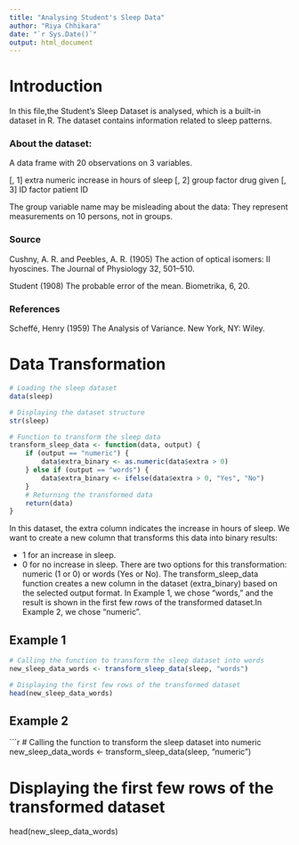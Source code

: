 ```yaml
---
title: "Analysing Student's Sleep Data"
author: "Riya Chhikara"
date: "`r Sys.Date()`"
output: html_document
---
```

# Introduction
In this file,the Student's Sleep Dataset is analysed, which is a built-in dataset in R. The dataset contains information related to sleep patterns. 

### About the dataset: 
A data frame with 20 observations on 3 variables.

[, 1]	extra	numeric	increase in hours of sleep
[, 2]	group	factor	drug given
[, 3]	ID	factor	patient ID

The group variable name may be misleading about the data: They represent measurements on 10 persons, not in groups.

### Source
Cushny, A. R. and Peebles, A. R. (1905) The action of optical isomers: II hyoscines. The Journal of Physiology 32, 501–510.

Student (1908) The probable error of the mean. Biometrika, 6, 20.

### References
Scheffé, Henry (1959) The Analysis of Variance. New York, NY: Wiley.

# Data Transformation
```r
# Loading the sleep dataset
data(sleep)

# Displaying the dataset structure
str(sleep)

# Function to transform the sleep data
transform_sleep_data <- function(data, output) {
    if (output == "numeric") {
        data$extra_binary <- as.numeric(data$extra > 0) 
    } else if (output == "words") {
        data$extra_binary <- ifelse(data$extra > 0, "Yes", "No")
    }
    # Returning the transformed data
    return(data)
}
```

In this dataset, the extra column indicates the increase in hours of sleep. We want to create a new column that transforms this data into binary results:

- 1 for an increase in sleep.
- 0 for no increase in sleep.
There are two options for this transformation: numeric (1 or 0) or words (Yes or No).
The transform_sleep_data function creates a new column in the dataset (extra_binary) based on the selected output format. In Example 1, we chose "words," and the result is shown in the first few rows of the transformed dataset.In Example 2, we chose "numeric".

## Example 1 
```r
# Calling the function to transform the sleep dataset into words
new_sleep_data_words <- transform_sleep_data(sleep, "words")

# Displaying the first few rows of the transformed dataset
head(new_sleep_data_words)
```

## Example 2 
```r
# Calling the function to transform the sleep dataset into numeric
new_sleep_data_words <- transform_sleep_data(sleep, "numeric")

# Displaying the first few rows of the transformed dataset
head(new_sleep_data_words)

